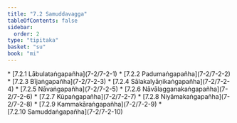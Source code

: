 ```yaml
---
title: "7.2 Samuddavagga"
tableOfContents: false
sidebar:
  order: 2
type: "tipitaka"
basket: "su"
book: "mi"
---
```



<DynamicBreadcrumb />



<TableOfContents book="mi" section="7.2">
* [7.2.1 Lābulataṅgapañha](7-2/7-2-1)
* [7.2.2 Padumaṅgapañha](7-2/7-2-2)
* [7.2.3 Bījaṅgapañha](7-2/7-2-3)
* [7.2.4 Sālakalyāṇikaṅgapañha](7-2/7-2-4)
* [7.2.5 Nāvaṅgapañha](7-2/7-2-5)
* [7.2.6 Nāvālagganakaṅgapañha](7-2/7-2-6)
* [7.2.7 Kūpaṅgapañha](7-2/7-2-7)
* [7.2.8 Niyāmakaṅgapañha](7-2/7-2-8)
* [7.2.9 Kammakāraṅgapañha](7-2/7-2-9)
* [7.2.10 Samuddaṅgapañha](7-2/7-2-10)
</TableOfContents>